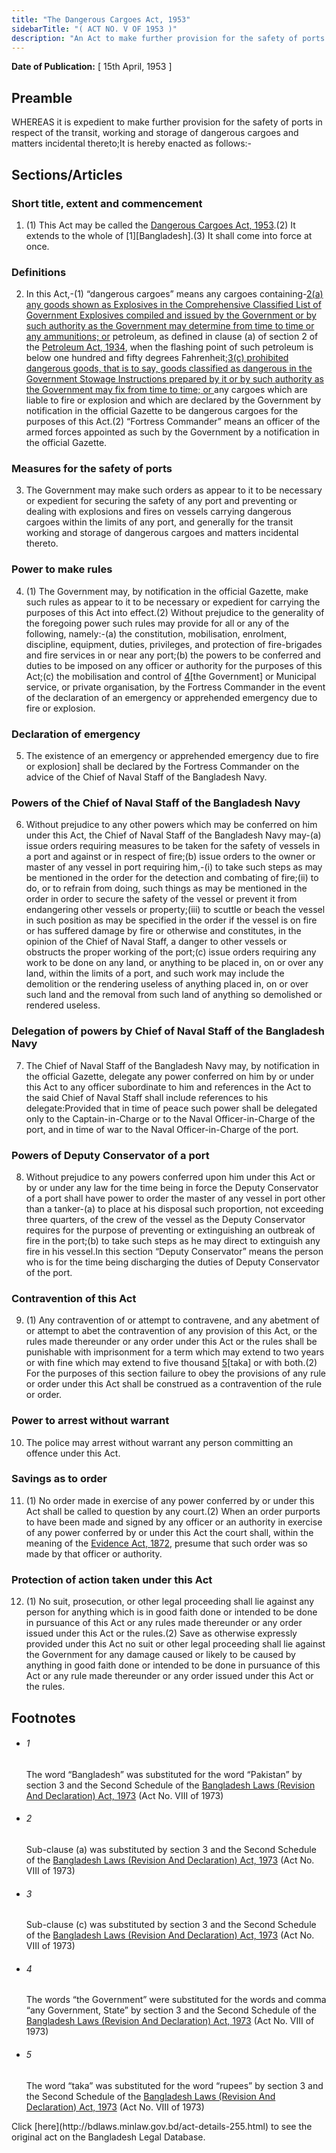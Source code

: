 ```yaml
---
title: "The Dangerous Cargoes Act, 1953"
sidebarTitle: "( ACT NO. V OF 1953 )"
description: "An Act to make further provision for the safety of ports in respect of the transit, working and storage of dangerous cargoes and matters incidental thereto. ♣"
---
```


**Date of Publication:** [ 15th April, 1953 ]

## Preamble

WHEREAS it is expedient to make further provision for the safety of ports in respect of the transit, working and storage of dangerous cargoes and matters incidental thereto;It is hereby enacted as follows:-

## Sections/Articles

### Short title, extent and commencement

1. (1) This Act may be called the [Dangerous Cargoes Act, 1953](/laws/act-255 "Dangerous Cargoes Act, 1953").(2) It extends to the whole of [1][Bangladesh].(3) It shall come into force at once.

### Definitions

2. In this Act,-(1) “dangerous cargoes” means any cargoes containing-[2](1)[(a) any goods shown as Explosives in the Comprehensive Classified List of Government Explosives compiled and issued by the Government or by such authority as the Government may determine from time to time or any ammunitions; or](b) petroleum, as defined in clause (a) of section 2 of the [Petroleum Act, 1934](/laws/act-166 "Petroleum Act, 1934"), when the flashing point of such petroleum is below one hundred and fifty degrees Fahrenheit;[3](2)[(c) prohibited dangerous goods, that is to say, goods classified as dangerous in the Government Stowage Instructions prepared by it or by such authority as the Government may fix from time to time; or ](d) any cargoes which are liable to fire or explosion and which are declared by the Government by notification in the official Gazette to be dangerous cargoes for the purposes of this Act.(2) “Fortress Commander” means an officer of the armed forces appointed as such by the Government by a notification in the official Gazette.

### Measures for the safety of ports

3. The Government may make such orders as appear to it to be necessary or expedient for securing the safety of any port and preventing or dealing with explosions and fires on vessels carrying dangerous cargoes within the limits of any port, and generally for the transit working and storage of dangerous cargoes and matters incidental thereto.

### Power to make rules

4. (1) The Government may, by notification in the official Gazette, make such rules as appear to it to be necessary or expedient for carrying the purposes of this Act into effect.(2) Without prejudice to the generality of the foregoing power such rules may provide for all or any of the following, namely:-(a) the constitution, mobilisation, enrolment, discipline, equipment, duties, privileges, and protection of fire-brigades and fire services in or near any port;(b) the powers to be conferred and duties to be imposed on any officer or authority for the purposes of this Act;(c) the mobilisation and control of [4](1)[the Government] or Municipal service, or private organisation, by the Fortress Commander in the event of the declaration of an emergency or apprehended emergency due to fire or explosion.

### Declaration of emergency

5. The existence of an emergency or apprehended emergency due to fire or explosion] shall be declared by the Fortress Commander on the advice of the Chief of Naval Staff of the Bangladesh Navy.

### Powers of the Chief of Naval Staff of the Bangladesh Navy

6. Without prejudice to any other powers which may be conferred on him under this Act, the Chief of Naval Staff of the Bangladesh Navy may-(a) issue orders requiring measures to be taken for the safety of vessels in a port and against or in respect of fire;(b) issue orders to the owner or master of any vessel in port requiring him,-(i) to take such steps as may be mentioned in the order for the detection and combating of fire;(ii) to do, or to refrain from doing, such things as may be mentioned in the order in order to secure the safety of the vessel or prevent it from endangering other vessels or property;(iii) to scuttle or beach the vessel in such position as may be specified in the order if the vessel is on fire or has suffered damage by fire or otherwise and constitutes, in the opinion of the Chief of Naval Staff, a danger to other vessels or obstructs the proper working of the port;(c) issue orders requiring any work to be done on any land, or anything to be placed in, on or over any land, within the limits of a port, and such work may include the demolition or the rendering useless of anything placed in, on or over such land and the removal from such land of anything so demolished or rendered useless.

### Delegation of powers by Chief of Naval Staff of the Bangladesh Navy

7. The Chief of Naval Staff of the Bangladesh Navy may, by notification in the official Gazette, delegate any power conferred on him by or under this Act to any officer subordinate to him and references in the Act to the said Chief of Naval Staff shall include references to his delegate:Provided that in time of peace such power shall be delegated only to the Captain-in-Charge or to the Naval Officer-in-Charge of the port, and in time of war to the Naval Officer-in-Charge of the port.

### Powers of Deputy Conservator of a port

8. Without prejudice to any powers conferred upon him under this Act or by or under any law for the time being in force the Deputy Conservator of a port shall have power to order the master of any vessel in port other than a tanker-(a) to place at his disposal such proportion, not exceeding three quarters, of the crew of the vessel as the Deputy Conservator requires for the purpose of preventing or extinguishing an outbreak of fire in the port;(b) to take such steps as he may direct to extinguish any fire in his vessel.In this section “Deputy Conservator” means the person who is for the time being discharging the duties of Deputy Conservator of the port.

### Contravention of this Act

9. (1) Any contravention of or attempt to contravene, and any abetment of or attempt to abet the contravention of any provision of this Act, or the rules made thereunder or any order under this Act or the rules shall be punishable with imprisonment for a term which may extend to two years or with fine which may extend to five thousand [5](1)[taka] or with both.(2) For the purposes of this section failure to obey the provisions of any rule or order under this Act shall be construed as a contravention of the rule or order.

### Power to arrest without warrant

10. The police may arrest without warrant any person committing an offence under this Act.

### Savings as to order

11. (1) No order made in exercise of any power conferred by or under this Act shall be called to question by any court.(2) When an order purports to have been made and signed by any officer or an authority in exercise of any power conferred by or under this Act the court shall, within the meaning of the [Evidence Act, 1872](/laws/act-24 "Evidence Act, 1872"), presume that such order was so made by that officer or authority.

### Protection of action taken under this Act

12. (1) No suit, prosecution, or other legal proceeding shall lie against any person for anything which is in good faith done or intended to be done in pursuance of this Act or any rules made thereunder or any order issued under this Act or the rules.(2) Save as otherwise expressly provided under this Act no suit or other legal proceeding shall lie against the Government for any damage caused or likely to be caused by anything in good faith done or intended to be done in pursuance of this Act or any rule made thereunder or any order issued under this Act or the rules.

## Footnotes

- ###### 1

  The word “Bangladesh” was substituted for the word “Pakistan” by section 3 and the Second Schedule of the [Bangladesh Laws (Revision And Declaration) Act, 1973](/laws/act-430 "Bangladesh Laws (Revision And Declaration) Act, 1973") (Act No. VIII of 1973)

- ###### 2

  Sub-clause (a) was substituted by section 3 and the Second Schedule of the [Bangladesh Laws (Revision And Declaration) Act, 1973](/laws/act-430 "Bangladesh Laws (Revision And Declaration) Act, 1973") (Act No. VIII of 1973)

- ###### 3

  Sub-clause (c) was substituted by section 3 and the Second Schedule of the [Bangladesh Laws (Revision And Declaration) Act, 1973](/laws/act-430 "Bangladesh Laws (Revision And Declaration) Act, 1973") (Act No. VIII of 1973)

- ###### 4

  The words “the Government” were substituted for the words and comma “any Government, State” by section 3 and the Second Schedule of the [Bangladesh Laws (Revision And Declaration) Act, 1973](/laws/act-430 "Bangladesh Laws (Revision And Declaration) Act, 1973") (Act No. VIII of 1973)

- ###### 5

  The word “taka” was substituted for the word “rupees” by section 3 and the Second Schedule of the [Bangladesh Laws (Revision And Declaration) Act, 1973](/laws/act-430 "Bangladesh Laws (Revision And Declaration) Act, 1973") (Act No. VIII of 1973)

<Note>
  Click [here](http://bdlaws.minlaw.gov.bd/act-details-255.html) to see the original act on the Bangladesh Legal Database.
</Note>
